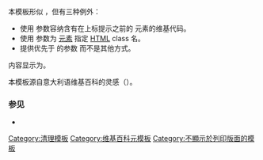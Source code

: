 {{Documentation subpage}}
<!-- EDIT TEMPLATE DOCUMENTATION AFTER THIS LINE -->

本模板形似 {{tl|fix}}，但有三种例外：
* 使用 {{tt|content}} 参数容纳含有在上标提示之前的 {{tag|span}} 元素的维基代码。
* 使用 {{tt|span-class}} 参数为 [[HTML中的span元素|{{tag|span|o}} 元素]] 指定 [[HTML]] class 名。
* 提供优先于 {{tt|text}} 的参数 {{tt|special}} 而不是其他方式。

内容显示为{{fix-span|这样}}。

本模板源自意大利语维基百科的灵感（[[:it:template:cn|{{lang|la|{{abbr|q.v.|quod vide}}}}]]）。<!--Eventually, if this idea takes off, this mechanism could be folded into {{tl|fix}}.-->

=== 参见 ===

* {{link-en|维基百科:清理进程|Wikipedia:Cleanup process}}

<includeonly>
<!-- ADD CATEGORIES AFTER THIS LINE -->
[[Category:清理模板]]
[[Category:维基百科元模板]]
[[Category:不顯示於列印版面的模板]]
</includeonly>